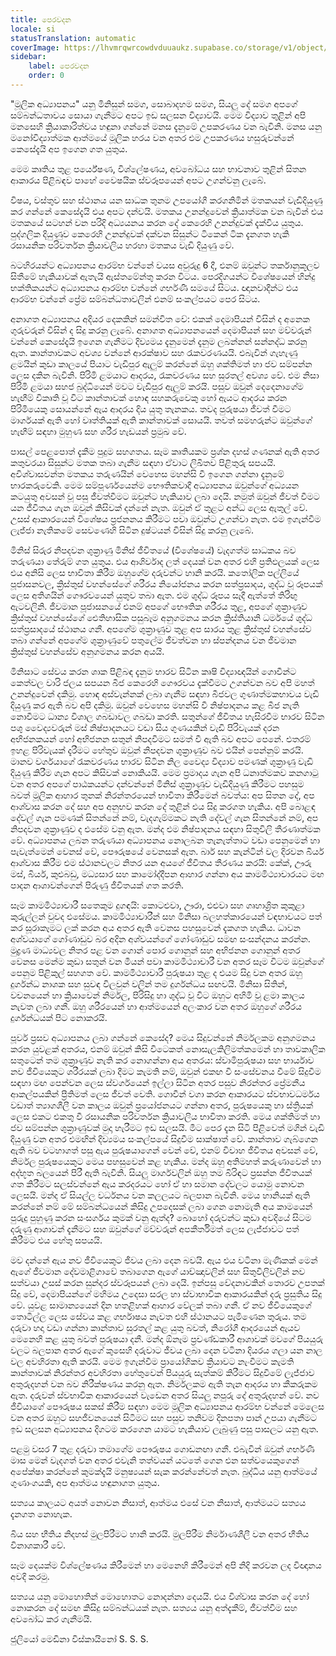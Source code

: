```yaml
---
title: පෙරවදන
locale: si
statusTranslation: automatic
coverImage: https://lhvmrqwrcowdvduuaukz.supabase.co/storage/v1/object/public/strapi-uploads/small_cover-educacion-fundamental.webp-2d51a7828a2b1309555be27f7e2a61a0.webp
sidebar:
    label: පෙරවදන
    order: 0
---
```

"මූලික අධ්‍යාපනය" යනු මිනිසුන් සමග, සොබාදහම සමග, සියලු දේ සමග අපගේ සම්බන්ධතාවය සොයා ගැනීමට අපට ඉඩ සලසන විද්‍යාවයි. මෙම විද්‍යාව තුළින් අපි මනසෙහි ක්‍රියාකාරිත්වය හඳුනා ගන්නේ මනස දැනුමේ උපකරණය වන බැවිනි. මනස යනු මනෝවිද්‍යාත්මක ආත්මයේ මූලික හරය වන අතර එම උපකරණය හසුරුවන්නේ කෙසේදැයි අප ඉගෙන ගත යුතුය.

මෙම කෘතිය තුළ පර්යේෂණ, විශ්ලේෂණය, අවබෝධය සහ භාවනාව තුළින් සිතන ආකාරය පිළිබඳව පාහේ වෛෂයික ස්වරූපයෙන් අපට උගන්වනු ලැබේ.

විෂය, වස්තුව සහ ස්ථානය යන සාධක තුනම උපයෝගී කරගනිමින් මතකයන් වැඩිදියුණු කර ගන්නේ කෙසේදැයි එය අපට දන්වයි. මතකය උනන්දුවෙන් ක්‍රියාත්මක වන බැවින් එය මතකයේ සටහන් වන පරිදි අධ්‍යයනය කරන දේ කෙරෙහි උනන්දුවක් දැක්විය යුතුය. පුද්ගලික දියුණුව කෙරෙහි උනන්දුවක් දක්වන සිසුන්ට ටිකෙන් ටික දැනගත හැකි රසායනික පරිවර්තන ක්‍රියාවලිය හරහා මතකය වැඩි දියුණු වේ.

බටහිරයන්ට අධ්‍යාපනය ආරම්භ වන්නේ වයස අවුරුදු 6 දී, එනම් ඔවුන්ට තර්කානුකූලව සිතීමේ හැකියාවක් ඇතැයි ඇස්තමේන්තු කරන විටය. පෙරදිගයන්ට විශේෂයෙන් හින්දු භක්තිකයන්ට අධ්‍යාපනය ආරම්භ වන්නේ ගර්භණී සමයේ සිටය. ඥානවාදීන්ට එය ආරම්භ වන්නේ ප්‍රේම සම්බන්ධතාවලින් එනම් සංකල්පයට පෙර සිටය.

අනාගත අධ්‍යාපනය අදියර දෙකකින් සමන්විත වේ: එකක් දෙමාපියන් විසින් ද අනෙක ගුරුවරුන් විසින් ද සිදු කරනු ලැබේ. අනාගත අධ්‍යාපනයෙන් දෙමාපියන් සහ මව්වරුන් වන්නේ කෙසේදැයි ඉගෙන ගැනීමට දිව්‍යමය දැනුමෙන් දැනුම ලබන්නන් සන්නද්ධ කරනු ඇත. කාන්තාවකට අවශ්‍ය වන්නේ ආරක්ෂාව සහ රැකවරණයයි. එබැවින් ගැහැණු ළමයින් කුඩා කාලයේ පියාට වැඩිපුර ඇලුම් කරන්නේ ඔහු ශක්තිමත් හා ජව සම්පන්න ලෙස දකින බැවිනි. පිරිමි ළමයාට ආදරය, රැකවරණය සහ සුරතල් අවශ්‍ය වේ. එම නිසා පිරිමි ළමයා සහජ බුද්ධියෙන් මවට වැඩිපුර ඇලුම් කරයි. පසුව ඔවුන් දෙදෙනාගේම හැඟීම් විකෘති වූ විට කාන්තාවක් හොඳ සහකරුවෙකු හෝ ඇයට ආදරය කරන පිරිමියෙකු සොයන්නේ ඇය ආදරය දිය යුතු තැනකය. තවද පුරුෂයා ජීවත් වීමට මාර්ගයක් ඇති හෝ වෘත්තියක් ඇති කාන්තාවක් සොයයි. තවත් සමහරුන්ට ඔවුන්ගේ හැඟීම් සඳහා මුහුණ සහ ශරීර හැඩයන් ප්‍රමුඛ වේ.

පාසල් පෙළපොත් දැකීම පුදුම සහගතය. සෑම කෘතියකම ප්‍රශ්න දහස් ගණනක් ඇති අතර කතුවරයා සිසුන්ට මතක තබා ගැනීම සඳහා ඒවාට ලිඛිතව පිළිතුරු සපයයි. අවිශ්වාසවන්ත මතකය තරුණයින් වෙහෙස මහන්සි වී ඉගෙන ගන්නා දැනුමේ භාරකරුවෙකි. මෙම සම්පූර්ණයෙන්ම භෞතිකවාදී අධ්‍යාපනය ඔවුන්ගේ අධ්‍යයන කටයුතු අවසන් වූ පසු ජීවත්වීමට ඔවුන්ට හැකියාව ලබා දෙයි. නමුත් ඔවුන් ජීවත් වීමට යන ජීවිතය ගැන ඔවුන් කිසිවක් දන්නේ නැත. ඔවුන් ඒ තුළට අන්ධ ලෙස ඇතුල් වේ. උසස් ආකාරයෙන් විශේෂය ප්‍රජනනය කිරීමට පවා ඔවුන්ට උගන්වා නැත. එම ඉගැන්වීම ලැජ්ජා නැතිකමේ සෙවණෙහි සිටින දුෂ්ටයන් විසින් සිදු කරනු ලැබේ.

මිනිස් සිරුර නිපදවන ශුක්‍රාණු මිනිස් ජීවිතයේ (විශේෂයේ) වැදගත්ම සාධකය බව තරුණයා තේරුම් ගත යුතුය. එය ආශිර්වාද ලත් දෙයක් වන අතර එහි ප්‍රතිඵලයක් ලෙස එය අනිසි ලෙස භාවිතා කිරීම ඔහුගේම දරුවන්ට හානි කරයි. කතෝලික පල්ලියේ පූජාසනවල, ක්‍රිස්තුස් වහන්සේගේ ශරීරය නියෝජනය කරන සත්ප්‍රසාදය, ශුද්ධ වූ රූපයක් ලෙස අතිශයින් ගෞරවයෙන් යුතුව තබා ඇත. එම ශුද්ධ රූපය සෑදී ඇත්තේ තිරිඟු ඇටවලිනි. ජීවමාන පූජාසනයේ එනම් අපගේ භෞතික ශරීරය තුළ, අපගේ ශුක්‍රාණුව ක්‍රිස්තුස් වහන්සේගේ ඓතිහාසික පසුබෑම අනුගමනය කරන ක්‍රිස්තියානි ධර්මයේ ශුද්ධ සත්ප්‍රසාදයේ ස්ථානය ගනී. අපගේම ශුක්‍රාණුව තුළ අප සාරය තුළ ක්‍රිස්තුස් වහන්සේව තබා ගන්නේ අපගේම ශුක්‍රාණුවේ පතුලේම ජීවත්වන හා ස්පන්දනය වන ජීවමාන ක්‍රිස්තුස් වහන්සේව අනුගමනය කරන අයයි.

මිනිසාට සේවය කරන ශාක පිළිබඳ දැනුම භාරව සිටින කෘෂි විද්‍යාඥයින් ගොවීන්ට කෙත්වල වාරි ජලය සපයන බීජ කෙරෙහි ගෞරවය දැක්වීමට උගන්වන බව අපි මහත් උනන්දුවෙන් දකිමු. හොඳ අස්වැන්නක් ලබා ගැනීම සඳහා බීජවල ගුණාත්මකභාවය වැඩි දියුණු කර ඇති බව අපි දකිමු. ඔවුන් වෙහෙස මහන්සි වී නිෂ්පාදනය කළ බීජ නැති නොවීමට ධාන්‍ය විශාල ගබඩාවල ගබඩා කරති. සතුන්ගේ ජීවිතය හැසිරවීම භාරව සිටින පශු වෛද්‍යවරුන් මස් නිෂ්පාදනයට වඩා සිය ගුණයකින් වැඩි පිරිවැයක් දරන අභිජනකයන් හෝ අභිජනන සතුන් නිපදවීමට සමත් වී ඇති බව අපට පෙනේ. එතරම් ඉහළ පිරිවැයක් දැරීමට හේතුව ඔවුන් නිපදවන ශුක්‍රාණුව බව එයින් පෙන්නුම් කරයි. මානව වර්ගයාගේ රැකවරණය භාරව සිටින නිල වෛද්‍ය විද්‍යාව පමණක් ශුක්‍රාණු වැඩි දියුණු කිරීම ගැන අපට කිසිවක් නොකියයි. මෙම ප්‍රමාදය ගැන අපි ධනාත්මකව කනගාටු වන අතර අපගේ පාඨකයන්ට දන්වන්නේ මිනිස් ශුක්‍රාණුව වැඩිදියුණු කිරීමට පහසුම බවත් මූලික ආහාර තුනක් නිරන්තරයෙන් භාවිතා කිරීමෙන් බවත්ය: අප සිතන දේ, අප ආශ්වාස කරන දේ සහ අප අනුභව කරන දේ තුළින් එය සිදු කරගත හැකිය. අපි බොළඳ දේවල් ගැන පමණක් සිතන්නේ නම්, වැදගැම්මකට නැති දේවල් ගැන සිතන්නේ නම්, අප නිපදවන ශුක්‍රාණුව ද එසේම වනු ඇත. මන්ද එම නිෂ්පාදනය සඳහා සිතුවිලි තීරණාත්මක වේ. අධ්‍යාපනය ලබන තරුණයා අධ්‍යාපනය නොලබන තැනැත්තාට වඩා පෙනුමෙන් හා පැවැත්මෙන් වෙනස් වේ, පෞරුෂයේ වෙනසක් ඇත. බාර් සහ කැන්ටින් වල දිරවන බියර් ආශ්වාස කිරීම එම ස්ථානවලට නිතර යන අයගේ ජීවිතය තීරණය කරයි: කේක්, ඌරු මස්, බියර්, කුළුබඩු, මධ්‍යසාර සහ කාමෝද්දීපන ආහාර ගන්නා අය කාමමිථ්‍යාචාරයට මඟ පාදන ආශාවන්ගෙන් පිරුණු ජීවිතයක් ගත කරති.

සෑම කාමමිථ්‍යාචාරී සතෙකුම දුගඳයි: කොටළුවා, ඌරා, එළුවා සහ ගෘහාශ්‍රිත කුකුළා කුරුල්ලන් වුවද එසේමය. කාමමිථ්‍යාචාරීන් සහ මිනිසා බලහත්කාරයෙන් වඳභාවයට පත් කර සූරාකෑමට ලක් කරන අය අතර ඇති වෙනස පහසුවෙන් දැකගත හැකිය. ධාවන අශ්වයාගේ ගෝණාඩුව බර අදින අශ්වයන්ගේ ගෝණාඩුව සමඟ සංසන්දනය කරන්න. මුද්‍රණ මාධ්‍යවල නිතර පළ වන ගොන් පොර ගොනුන් සහ අභිජනන ගොනුන් අතර වෙනස මෙන්ම කුඩා සතුන් වන මීයන් පවා කාමමිථ්‍යාචාරී වන අතර සෑම විටම ඔවුන්ගේ පෙනුම පිළිකුල් සහගත වේ. කාමමිථ්‍යාචාරී පුරුෂයා තුළ ද එයම සිදු වන අතර ඔහු දුර්ගන්ධ නාශක සහ සුවඳ විලවුන් වලින් තම දුර්ගන්ධය සඟවයි. මිනිසා සිතින්, වචනයෙන් හා ක්‍රියාවෙන් නිර්මල, පිරිසිදු හා ශුද්ධ වූ විට ඔහුට අහිමි වූ ළමා කාලය නැවත ලබා ගනී. ඔහු ශරීරයෙන් හා ආත්මයෙන් අලංකාර වන අතර ඔහුගේ ශරීරය දුර්ගන්ධයක් පිට නොකරයි.

පූර්ව ප්‍රසව අධ්‍යාපනය ලබා ගන්නේ කෙසේද? මෙය සිදුවන්නේ නිර්මලකම අනුගමනය කරන යුවළක් අතරය, එනම් ඔවුන් කිසි විටෙකත් නොසැලකිලිමත්කමෙන් හා තාවකාලික සතුටෙන් තම ශුක්‍රාණුව නැති කර නොගන්නා අය අතරය: ස්වාමිපුරුෂයා සහ භාර්යාව නව ජීවියෙකුට ශරීරයක් ලබා දීමට කැමති නම්, ඔවුන් එකඟ වී සංසේචනය වීමේ සිදුවීම සඳහා මඟ පෙන්වන ලෙස ස්වර්ගයෙන් ඉල්ලා සිටින අතර පසුව නිරන්තර ප්‍රේමනීය ආකල්පයකින් ප්‍රීතිමත් ලෙස ජීවත් වෙති. ගොවීන් වගා කරන ආකාරයට ස්වභාවධර්මය වඩාත් ත්‍යාගශීලී වන කාලය ඔවුන් ප්‍රයෝජනයට ගන්නා අතර, පුරුෂයෙකු හා ස්ත්‍රියක් ලෙස එකට එකතු වී රසායනික පරිවර්තන ක්‍රියාවලිය භාවිතා කරති. මෙය ශක්තිමත් හා ජව සම්පන්න ශුක්‍රාණුවක් මුදා හැරීමට ඉඩ සලසයි. මීට පෙර දැන සිටි පිළිවෙත් මගින් වැඩි දියුණු වන අතර එමඟින් දිව්‍යමය සංකල්පයේ සිදුවීම සාක්ෂාත් වේ. කාන්තාව ගැබ්ගෙන ඇති බව වටහාගත් පසු ඇය පුරුෂයාගෙන් වෙන් වේ, එනම් විවාහ ජීවිතය අවසන් වේ, නිර්මල පුරුෂයෙකුට මෙය පහසුවෙන් කළ හැකිය. මන්ද ඔහු අතිමහත් කරුණාවෙන් හා අද්භූත බලයෙන් පිරී ඇති බැවිනි. සියලු මාර්ගවලින් ඔහු තම බිරිඳට ප්‍රසන්න ජීවිතයක් ගත කිරීමට සලස්වන්නේ ඇය කරදරයට හෝ ඒ හා සමාන දේවලට යොමු නොවන ලෙසයි. මන්ද ඒ සියල්ල වර්ධනය වන කලලයට බලපාන බැවිනි. මෙය හානියක් ඇති කරන්නේ නම් මේ සම්බන්ධයෙන් කිසිදු උපදෙසක් ලබා ගෙන නොමැති අය කාමයෙන් පුරුදු පුහුණු කරන සංසර්ගය කුමක් වනු ඇත්ද? බොහෝ දරුවන්ට කුඩා අවදියේ සිටම දරුණු ආශාවන් දැනීමට සහ ඔවුන්ගේ මව්වරුන් අපකීර්තිමත් ලෙස ලැජ්ජාවට පත් කිරීමට එය හේතු සපයයි.

මව දන්නේ ඇය නව ජීවියෙකුට ජීවය ලබා දෙන බවයි. ඇය එය වටිනා මැණිකක් මෙන් ඇගේ ජීවමාන දේවමාළිගාවේ තබාගෙන ඇගේ යාච්ඤාවලින් සහ සිතුවිලිවලින් නව සත්වයා උසස් කරන සුන්දර ස්වරූපයන් ලබා දෙයි. ඉන්පසු වේදනාවකින් තොරව උපතක් සිදු වේ, දෙමාපියන්ගේ මහිමය උදෙසා සරල හා ස්වාභාවික ආකාරයකින් දරු ප්‍රසුතිය සිදු වේ. යුවළ සාමාන්‍යයෙන් දින හතළිහක් ආහාර වේලක් තබා ගනී. ඒ නව ජීවියෙකුගේ තොටිල්ල ලෙස සේවය කළ ගර්භාෂය නැවත එහි ස්ථානයට පැමිණෙන තුරුය. තම දරුවා හදා වඩා ගන්නා කාන්තාව සුරතල් කළ යුතු බවත්, නිරෝගී ආදරයෙන් ඇයව මෙනෙහි කළ යුතු බවත් පුරුෂයා දනී. මන්ද ඕනෑම ප්‍රචණ්ඩකාරී ආශාවක් මවගේ පියයුරු වලට බලපාන අතර ඇගේ කුසෙහි දරුවාට ජීවය ලබා දෙන වටිනා දියරය ගලා යන නාල වල අවහිරතා ඇති කරයි. මෙම ඉගැන්වීම ප්‍රායෝගිකව ක්‍රියාවට නැංවීමට කැමති කාන්තාවක් නිරන්තර අවහිරතා හේතුවෙන් පියයුරු සැත්කම් කිරීමට සිදුවීමේ ලැජ්ජාව අතුරුදහන් වන බව නිරීක්ෂණය කරනු ඇත. නිර්මලකම ඇති තැන ආදරය හා කීකරුකම ඇත. දරුවන් ස්වභාවික ආකාරයෙන් වැඩෙන අතර සියලු නපුරු දේ අතුරුදහන් වේ. නව ජීවියාගේ පෞරුෂය සකස් කිරීම සඳහා මෙම මූලික අධ්‍යාපනය ආරම්භ වන්නේ මෙලෙස වන අතර ඔහුට සහජීවනයෙන් සිටීමට සහ පසුව තනිවම දිනපතා පාන් උපයා ගැනීමට ඉඩ සලසන අධ්‍යාපනය දිගටම කරගෙන යාමට හැකියාව ලැබුණු පසු පාසලට යනු ඇත.

පළමු වසර 7 තුළ දරුවා තමාගේම පෞරුෂය ගොඩනඟා ගනී. එබැවින් ඔවුන් ගර්භණී මාස මෙන් වැදගත් වන අතර එවැනි තත්වයන් යටතේ ගෙන එන සත්වයෙකුගෙන් අපේක්ෂා කරන්නේ කුමක්දැයි මනුෂ්‍යයන් සැක කරන්නේවත් නැත. බුද්ධිය යනු ආත්මයේ ගුණාංගයකි, අප ආත්මය හඳුනාගත යුතුය.

සත්‍යය කාලයට අයත් නොවන නිසාත්, ආත්මය එසේ වන නිසාත්, ආත්මයට සත්‍යය දැනගත නොහැක.

බිය සහ භීතිය නිදහස් මුලපිරීමට හානි කරයි. මුලපිරීම නිර්මාණශීලී වන අතර භීතිය විනාශකාරී වේ.

සෑම දෙයක්ම විශ්ලේෂණය කිරීමෙන් හා මෙනෙහි කිරීමෙන් අපි නිදි කරවන ලද විඥානය අවදි කරමු.

සත්‍යය යනු මොහොතින් මොහොතට නොදන්නා දෙයයි. එය විශ්වාස කරන දේ හෝ නොකරන දේ සමඟ කිසිදු සම්බන්ධයක් නැත. සත්‍යය යනු අත්දැකීම්, ජීවත්වීම සහ අවබෝධ කර ගැනීමයි.

ජුලියෝ මෙඩිනා විස්කායිනෝ
S. S. S.


